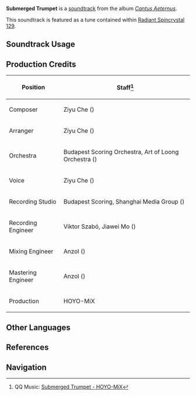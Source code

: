 {{Soundtrack Infobox
|image          = Cantus Aeternus.png
|album          = Cantus Aeternus
|disc           = 1
|number         = 17
|featured       =
|featured2      =
|featured3      =
|featured_disc  =
|featured_disc2 =
|featured_disc3 =
|youtube_id     = _0ONKqL_iA0
|spotify_id     = 0eLdBAHafmEeXOIOQkbK5L
|previous       = Consolation of Many Waters
|next           = The Oracle's Finale
}}
'''Submerged Trumpet''' is a [[soundtrack]] from the album ''[[Cantus Aeternus]]''.

This soundtrack is featured as a tune contained within [[Radiant Spincrystal 129]].

==Soundtrack Usage==
{{Soundtrack Usage
|location          = Hortus Euergetis
|quest             = 
|domain            = 
|eventgameplay     = 
|special_displayed = 
|special           = 
|teapot            = 129
|mediaoriginal     =
}}
<!--
==Other Arrangements==
{{Files by Category Gallery|Media Using an Unreleased Arrangement of {{subst:#titleparts:{{subst:PAGENAME}}}} Soundtrack}}
-->
==Production Credits==
{| class="wikitable sortable"
|-
! Position
! Staff<ref>QQ Music: [https://y.qq.com/n/ryqq/songDetail/001WHyok1hyYZS {{zh|沉落的征程}} Submerged Trumpet - HOYO-MiX]</ref>
|-
! Composer
| Ziyu Che ({{zh|车子玉}})
|-
! Arranger
| Ziyu Che ({{zh|车子玉}})
|-
! Orchestra
| Budapest Scoring Orchestra, Art of Loong Orchestra ({{zh|龙之艺交响乐团}})
|-
! Voice
| Ziyu Che ({{zh|车子玉}})
|-
! Recording Studio
| Budapest Scoring, Shanghai Media Group ({{zh|上海广播大厦}})
|-
! Recording Engineer
| Viktor Szabó, Jiawei Mo ({{zh|莫家伟}})
|-
! Mixing Engineer
| Anzol ({{zh|鸦雀有声}})
|-
! Mastering Engineer
| Anzol ({{zh|鸦雀有声}})
|-
! Production
| HOYO-MiX
|}
<!--
==Trivia==
-->
==Other Languages==
{{Other Languages
|en       = Submerged Trumpet
|zhs      = 沉落的征程
|zhs_rm   = Chénluò de Zhēngchéng
|zht      = 沉落的征程
|zht_rm   = Chénluò de Zhēngchéng
|zh_tl    = The Sunken Long Journey
|ja       = 沈みし征途
|ja_rm    = Shizumishi Seito
|ja_tl    = 
|ko       = Submerged Trumpet
|es       = Submerged Trumpet
|fr       = Submerged Trumpet
|ru       = Submerged Trumpet
|th       = Submerged Trumpet
|vi       = Hành Trình Chìm Sâu
|vi_tl    = 
|de       = Submerged Trumpet
|id       = Submerged Trumpet
|pt       = Submerged Trumpet
|tr       = Submerged Trumpet
|it       = Tromba sommersa
|it_tl    = 
}}

==References==
{{Reflist}}

==Navigation==
{{Soundtrack Navbox|Cantus Aeternus}}